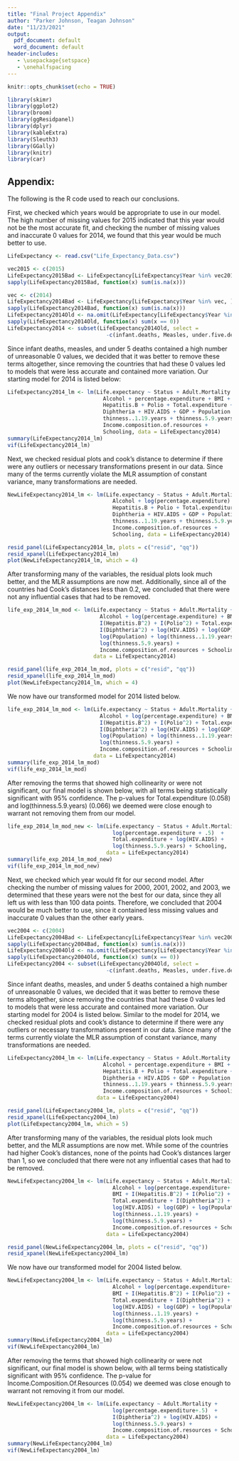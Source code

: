 ```yaml
---
title: "Final Project Appendix"
author: "Parker Johnson, Teagan Johnson"
date: "11/23/2021"
output:
  pdf_document: default
  word_document: default
header-includes:
   - \usepackage{setspace}
   - \onehalfspacing
---
```


```r
knitr::opts_chunk$set(echo = TRUE)
```

```r
library(skimr)
library(ggplot2)
library(broom)
library(ggResidpanel)
library(dplyr)
library(kableExtra)
library(Sleuth3)
library(GGally)
library(knitr)
library(car)
```

## Appendix:

The following is the R code used to reach our conclusions.

First, we checked which years would be appropriate to use in our model. The high number of missing values for 2015 indicated that this year would not be the most accurate fit, and checking the number of missing values and inaccurate 0 values for 2014, we found that this year would be much better to use.

```r
LifeExpectancy <- read.csv("Life_Expectancy_Data.csv")

vec2015 <- c(2015)
LifeExpectancy2015Bad <- LifeExpectancy[LifeExpectancy$Year %in% vec2015, ]
sapply(LifeExpectancy2015Bad, function(x) sum(is.na(x)))

vec <- c(2014)
LifeExpectancy2014Bad <- LifeExpectancy[LifeExpectancy$Year %in% vec, ]
sapply(LifeExpectancy2014Bad, function(x) sum(is.na(x)))
LifeExpectancy2014Old <- na.omit(LifeExpectancy[LifeExpectancy$Year %in% vec, ])
sapply(LifeExpectancy2014Old, function(x) sum(x == 0))
LifeExpectancy2014 <- subset(LifeExpectancy2014Old, select = 
                               -c(infant.deaths, Measles, under.five.deaths))
```

Since infant deaths, measles, and under 5 deaths contained a high number of unreasonable 0 values, we decided that it was better to remove these terms altogether, since removing the countries that had these 0 values led to models that were less accurate and contained more variation. Our starting model for 2014 is listed below:

```r
LifeExpectancy2014_lm <- lm(Life.expectancy ~ Status + Adult.Mortality + 
                              Alcohol + percentage.expenditure + BMI + 
                              Hepatitis.B + Polio + Total.expenditure + 
                              Diphtheria + HIV.AIDS + GDP + Population + 
                              thinness..1.19.years + thinness.5.9.years +
                              Income.composition.of.resources + 
                              Schooling, data = LifeExpectancy2014)
summary(LifeExpectancy2014_lm)
vif(LifeExpectancy2014_lm)
```

Next, we checked residual plots and cook's distance to determine if there were any outliers or necessary transformations present in our data. Since many of the terms currently violate the MLR assumption of constant variance, many transformations are needed.

```r
NewLifeExpectancy2014_lm <- lm(Life.expectancy ~ Status + Adult.Mortality + 
                                 Alcohol + log(percentage.expenditure) + BMI + 
                                 Hepatitis.B + Polio + Total.expenditure + 
                                 Diphtheria + HIV.AIDS + GDP + Population + 
                                 thinness..1.19.years + thinness.5.9.years +
                                 Income.composition.of.resources +
                                 Schooling, data = LifeExpectancy2014)

resid_panel(LifeExpectancy2014_lm, plots = c("resid", "qq"))
resid_xpanel(LifeExpectancy2014_lm)
plot(NewLifeExpectancy2014_lm, which = 4)
```

After transforming many of the variables, the residual plots look much better, and the MLR assumptions are now met. Additionally, since all of the countries had Cook's distances less than 0.2, we concluded that there were not any influential cases that had to be removed.

```r
life_exp_2014_lm_mod <- lm(Life.expectancy ~ Status + Adult.Mortality + 
                             Alcohol + log(percentage.expenditure) + BMI + 
                             I(Hepatitis.B^2) + I(Polio^2) + Total.expenditure + 
                             I(Diphtheria^2) + log(HIV.AIDS) + log(GDP) + 
                             log(Population) + log(thinness..1.19.years) +
                             log(thinness.5.9.years) + 
                             Income.composition.of.resources + Schooling, 
                           data = LifeExpectancy2014)

resid_panel(life_exp_2014_lm_mod, plots = c("resid", "qq"))
resid_xpanel(life_exp_2014_lm_mod)
plot(NewLifeExpectancy2014_lm, which = 4)
```

We now have our transformed model for 2014 listed below.

```r
life_exp_2014_lm_mod <- lm(Life.expectancy ~ Status + Adult.Mortality + 
                             Alcohol + log(percentage.expenditure) + BMI + 
                             I(Hepatitis.B^2) + I(Polio^2) + Total.expenditure + 
                             I(Diphtheria^2) + log(HIV.AIDS) + log(GDP) + 
                             log(Population) + log(thinness..1.19.years) +
                             log(thinness.5.9.years) + 
                             Income.composition.of.resources + Schooling, 
                           data = LifeExpectancy2014)
summary(life_exp_2014_lm_mod)
vif(life_exp_2014_lm_mod)
```

After removing the terms that showed high collinearity or were not significant, our final model is shown below, with all terms being statistically significant with 95% confidence. The p-values for Total.expenditure (0.058) and log(thinness.5.9.years) (0.066) we deemed were close enough to warrant not removing them from our model.

```r
life_exp_2014_lm_mod_new <- lm(Life.expectancy ~ Status + Adult.Mortality +
                                 log(percentage.expenditure + .5)  + 
                                 Total.expenditure + log(HIV.AIDS) + 
                                 log(thinness.5.9.years) + Schooling, 
                               data = LifeExpectancy2014)
summary(life_exp_2014_lm_mod_new)
vif(life_exp_2014_lm_mod_new)
```

Next, we checked which year would fit for our second model. After checking the number of missing values for 2000, 2001, 2002, and 2003, we determined that these years were not the best for our data, since they all left us with less than 100 data points. Therefore, we concluded that 2004 would be much better to use, since it contained less missing values and inaccurate 0 values than the other early years.

```r
vec2004 <- c(2004)
LifeExpectancy2004Bad <- LifeExpectancy[LifeExpectancy$Year %in% vec2004, ]
sapply(LifeExpectancy2004Bad, function(x) sum(is.na(x)))
LifeExpectancy2004Old <- na.omit(LifeExpectancy[LifeExpectancy$Year %in% vec2004, ])
sapply(LifeExpectancy2004Old, function(x) sum(x == 0))
LifeExpectancy2004 <- subset(LifeExpectancy2004Old, select = 
                               -c(infant.deaths, Measles, under.five.deaths))
```

Since infant deaths, measles, and under 5 deaths contained a high number of unreasonable 0 values, we decided that it was better to remove these terms altogether, since removing the countries that had these 0 values led to models that were less accurate and contained more variation. Our starting model for 2004 is listed below. Similar to the model for 2014, we checked residual plots and cook's distance to determine if there were any outliers or necessary transformations present in our data. Since many of the terms currently violate the MLR assumption of constant variance, many transformations are needed.

```r
LifeExpectancy2004_lm <- lm(Life.expectancy ~ Status + Adult.Mortality + 
                              Alcohol + percentage.expenditure + BMI + 
                              Hepatitis.B + Polio + Total.expenditure + 
                              Diphtheria + HIV.AIDS + GDP + Population + 
                              thinness..1.19.years + thinness.5.9.years +
                              Income.composition.of.resources + Schooling, 
                            data = LifeExpectancy2004)

resid_panel(LifeExpectancy2004_lm, plots = c("resid", "qq"))
resid_xpanel(LifeExpectancy2004_lm)
plot(LifeExpectancy2004_lm, which = 5)
```
After transforming many of the variables, the residual plots look much better, and the MLR assumptions are now met. While some of the countries had higher Cook's distances, none of the points had Cook's distances larger than 1, so we concluded that there were not any influential cases that had to be removed.

```r
NewLifeExpectancy2004_lm <- lm(Life.expectancy ~ Status + Adult.Mortality + 
                                 Alcohol + log(percentage.expenditure+.5) + 
                                 BMI + I(Hepatitis.B^2) + I(Polio^2) + 
                                 Total.expenditure + I(Diphtheria^2) + 
                                 log(HIV.AIDS) + log(GDP) + log(Population) +
                                 log(thinness..1.19.years) + 
                                 log(thinness.5.9.years) + 
                                 Income.composition.of.resources + Schooling, 
                               data = LifeExpectancy2004)

resid_panel(NewLifeExpectancy2004_lm, plots = c("resid", "qq"))
resid_xpanel(NewLifeExpectancy2004_lm)
```

We now have our transformed model for 2004 listed below.

```r
NewLifeExpectancy2004_lm <- lm(Life.expectancy ~ Status + Adult.Mortality + 
                                 Alcohol + log(percentage.expenditure+.5) + 
                                 BMI + I(Hepatitis.B^2) + I(Polio^2) + 
                                 Total.expenditure + I(Diphtheria^2) + 
                                 log(HIV.AIDS) + log(GDP) + log(Population) +
                                 log(thinness..1.19.years) + 
                                 log(thinness.5.9.years) + 
                                 Income.composition.of.resources + Schooling, 
                               data = LifeExpectancy2004)
summary(NewLifeExpectancy2004_lm)
vif(NewLifeExpectancy2004_lm)
```

After removing the terms that showed high collinearity or were not significant, our final model is shown below, with all terms being statistically significant with 95% confidence. The p-value for Income.Composition.Of.Resources (0.054) we deemed was close enough to warrant not removing it from our model.

```r
NewLifeExpectancy2004_lm <- lm(Life.expectancy ~ Adult.Mortality + 
                                 log(percentage.expenditure+.5)  + 
                                 I(Diphtheria^2) + log(HIV.AIDS) + 
                                 log(thinness.5.9.years) + 
                                 Income.composition.of.resources + Schooling, 
                               data = LifeExpectancy2004)
summary(NewLifeExpectancy2004_lm)
vif(NewLifeExpectancy2004_lm)
```
